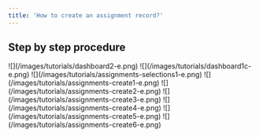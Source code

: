```yaml
---
title: 'How to create an assignment record?'
---
```


## Step by step procedure

<Steps>
  <Step title="Go to &#x22;Dashboard&#x22;">
    ![](/images/tutorials/dashboard2-e.png)
  </Step>

  <Step title="Click your &#x22;company name&#x22;">
    ![](/images/tutorials/dashboard1c-e.png)
  </Step>

  <Step title="Click &#x22;Sales > Assignments&#x22; from the sidebar.">
    ![](/images/tutorials/assignments-selections1-e.png)
  </Step>

  <Step title="Click the &#x22;Add&#x22; button above the kanban board.">
    ![](/images/tutorials/assignments-create1-e.png)
  </Step>

  <Step title="Fill up the field forms.">
    ![](/images/tutorials/assignments-create2-e.png)
  </Step>

  <Step title="Assign &#x22;Handbooks&#x22; by clicking the add link. A pop-up with a selection of handbooks. Then select from there.">
    ![](/images/tutorials/assignments-create3-e.png)
  </Step>

  <Step title="Assign &#x22;Clients&#x22; by clicking the add link. A pop-up with a selection of client names. Then select from there.">
    ![](/images/tutorials/assignments-create4-e.png)
  </Step>

  <Step title="Assign &#x22;Personnel&#x22; by clicking the add link. A pop-up with a selection of personnel. Then select from there.">
    ![](/images/tutorials/assignments-create5-e.png)
  </Step>

  <Step title="Then hit &#x22;Assign&#x22; from the right sidebar.">
    ![](/images/tutorials/assignments-create6-e.png)
  </Step>
</Steps>